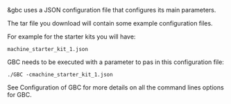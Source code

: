 
&gbc uses a JSON configuration file that configures its main parameters.

The tar file you download will contain some example configuration files.

For example for the starter kits you will have:

`machine_starter_kit_1.json`

GBC needs to be executed with a parameter to pas in this configuration file:

```shell
./GBC -cmachine_starter_kit_1.json
```

See <GlowsiteLink to="/docs/gbc/configuration"> Configuration of GBC</GlowsiteLink> for more details on all the command lines options for GBC.

